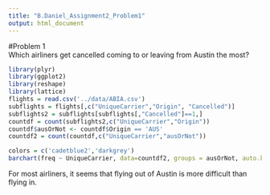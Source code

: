 ```yaml
---
title: "B.Daniel_Assignment2_Problem1"
output: html_document
---
```


#Problem 1  
Which airliners get cancelled coming to or leaving from Austin the most?  
```r
library(plyr)
library(ggplot2)
library(reshape)
library(lattice)
flights = read.csv('../data/ABIA.csv')
subflights = flights[,c("UniqueCarrier","Origin", "Cancelled")]
subflights2 = subflights[subflights[,"Cancelled"]==1,]
countdf = count(subflights2,c("UniqueCarrier","Origin"))
countdf$ausOrNot <- countdf$Origin == 'AUS'
countdf2 = count(countdf,c("UniqueCarrier","ausOrNot"))
```

```r
colors = c('cadetblue2','darkgrey')
barchart(freq ~ UniqueCarrier, data=countdf2, groups = ausOrNot, auto.key = list(space = "right", rows = 2, title = "Departing from Austin", cex.title =1), main = "The number of cancelled flights in 2008 at ABIA", xlab = "Unique Carrier ID", ylab = "Number of flights cancelled", par.settings=list(superpose.polygon=list(col=colors)))
```

For most airliners, it seems that flying out of Austin is more difficult than flying in.  